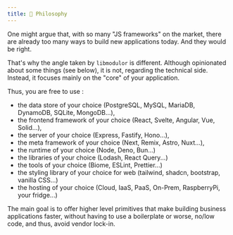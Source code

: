 ```yaml
---
title: 📕 Philosophy
---
```


One might argue that, with so many "JS frameworks" on the market, there are already too many ways to build new applications today. And they would be right.

That's why the angle taken by `libmodulor` is different. Although opinionated about some things (see below), it is not, regarding the technical side. Instead, it focuses mainly on the "core" of your application.

Thus, you are free to use :

- the data store of your choice (PostgreSQL, MySQL, MariaDB, DynamoDB, SQLite, MongoDB...),
- the frontend framework of your choice (React, Svelte, Angular, Vue, Solid...),
- the server of your choice (Express, Fastify, Hono...),
- the meta framework of your choice (Next, Remix, Astro, Nuxt...),
- the runtime of your choice (Node, Deno, Bun...)
- the libraries of your choice (Lodash, React Query...)
- the tools of your choice (Biome, ESLint, Prettier...)
- the styling library of your choice for web (tailwind, shadcn, bootstrap, vanilla CSS...)
- the hosting of your choice (Cloud, IaaS, PaaS, On-Prem, RaspberryPi, your fridge...)

The main goal is to offer higher level primitives that make building business applications faster, without having to use a boilerplate or worse, no/low code, and thus, avoid vendor lock-in.
